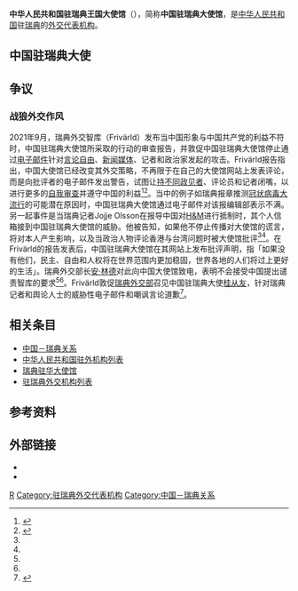 {{Infobox diplomatic mission
| name= 中华人民共和国驻瑞典王国大使馆<br><small>{{lang|sv|Folkrepubliken Kinas ambassad i Konungariket Sverige}}</small><br>[[File:National_Emblem_of_the_People's_Republic_of_China.svg|100px]]
| image= 
| address = Lidovägen 8, 115 25 Stockholm<ref>{{Cite web |url=http://se.china-embassy.org/chn/lxwms/ |title=中国驻瑞典大使馆官网首页>联系我们 |access-date=2021-03-31 |archive-date=2021-10-26 |archive-url=https://web.archive.org/web/20211026165945/http://se.china-embassy.org/chn/lxwms/ }}</ref>
|location= {{flag|Sweden}}[[斯德哥尔摩|斯德哥尔摩]]
| ambassador= [[崔爱民|崔爱民]]
| department={{flagicon|PRC}} [[中华人民共和国外交部|中华人民共和国外交部]]
| website=[http://se.china-embassy.gov.cn/chn/ 中国驻瑞典大使馆]
}}
'''中华人民共和国驻瑞典王国大使馆'''（{{lang-sv|Folkrepubliken Kinas ambassad i Konungariket Sverige}}），简称'''中国驻瑞典大使馆'''，是[[中华人民共和国|中华人民共和国]]驻[[瑞典|瑞典]]的[[外交代表机构|外交代表机构]]。

==中国驻瑞典大使==
{{main|中国驻瑞典大使列表}}

== 争议 ==
=== 战狼外交作风 ===
2021年9月，瑞典外交智库{{le|斯德哥尔摩自由世界论坛|Stockholm Free World Forum}}（Frivärld）发布当中国形象与中国共产党的利益不符时，中国驻瑞典大使馆所采取的行动的审查报告，并敦促中国驻瑞典大使馆停止通过[[电子邮件|电子邮件]]针对[[言論自由|言论自由]]、[[新聞媒體|新闻媒体]]、记者和政治家发起的攻击。Frivärld报告指出，中国大使馆已经改变其外交策略，不再限于在自己的大使馆网站上发表评论，而是向批评者的电子邮件发出警告，试图让[[持不同政见者|持不同政见者]]、评论员和记者闭嘴，以进行更多的[[自我審查|自我审查]]并遵守中国的利益<ref name=":0">{{Cite web|title=Sådant som en ambassad verkligen inte ska syssla med – Norran|url=https://norran.se/artikel/r2mgpgvj|access-date=2021-09-24|date=2021-09-02|last=Bengtsson|first=Mikael|work=norran.se|language=sv|archive-date=2021-09-24|archive-url=https://web.archive.org/web/20210924142718/https://norran.se/artikel/r2mgpgvj}}</ref><ref name=":1">{{Cite web|title=Kravet från tankesmedjorna: UD bör markera mot Kina|url=https://www.svt.se/kultur/tankesmedjornas-krav-ud-bor-markera-mot-kina|access-date=2021-09-24|date=2021-09-08|work=SVT Nyheter|language=sv|archive-date=2021-09-24|archive-url=https://web.archive.org/web/20210924142704/https://www.svt.se/kultur/tankesmedjornas-krav-ud-bor-markera-mot-kina}}</ref>。当中的例子如瑞典报章{{le|Norran|Norran}}推测[[2019冠状病毒病疫情|冠状病毒大流行]]的可能潜在原因时，中国驻瑞典大使馆通过电子邮件对该报编辑部表示不满。另一起事件是当瑞典记者Jojje Olsson在报导中国对[[H&M|H&M]]进行抵制时，其个人信箱接到中国驻瑞典大使馆的威胁。他被告知，如果他不停止传播对大使馆的谎言，将对本人产生影响，以及当政治人物评论香港与台湾问题时被大使馆批评<ref name=":1" /><ref name=":0" />。在Frivärld的报告发表后，中国驻瑞典大使馆在其网站上发布批评声明，指「如果没有他们，民主、自由和人权将在世界范围内更加稳固，世界各地的人们将过上更好的生活」。瑞典外交部长[[安·林德|安·林德]]对此向中国大使馆致电，表明不会接受中国提出谴责智库的要求<ref name=":1" /><ref name=":0" />。Frivärld敦促[[外交部_(瑞典)|瑞典外交部]]召见中国驻瑞典大使[[桂从友|桂从友]]，针对瑞典记者和舆论人士的威胁性电子邮件和嘲讽言论道歉<ref>{{Cite web|title=Swedish think tank demands Ministry of Foreign Affairs to take action against Chinese threats|url=https://scandasia.com/swedish-think-tank-demands-ministry-of-foreign-affairs-to-take-action-against-chinese-threats/|access-date=2021-09-24|date=2021-09-24|last=S|first=Lasse|work=Scandasia|language=en-GB|archive-date=2021-09-24|archive-url=https://web.archive.org/web/20210924142725/https://scandasia.com/swedish-think-tank-demands-ministry-of-foreign-affairs-to-take-action-against-chinese-threats/}}</ref>。

==相关条目==
*[[中国－瑞典关系|中国－瑞典关系]]
*[[中华人民共和国驻外机构列表|中华人民共和国驻外机构列表]]
*[[瑞典驻华大使馆|瑞典驻华大使馆]]
*[[驻瑞典外交机构列表|驻瑞典外交机构列表]]

==参考资料==
{{portal box|国际关系|中国}}
{{Reflist}}

==外部链接==
* {{Official Website|http://se.china-embassy.gov.cn/chn/|中华人民共和国驻瑞典大使馆官方网站}}{{zh-hans icon}}{{en icon}}
* {{Twitter|chinaembsweden}}

{{中华人民共和国驻外机构}}

[[Category:中华人民共和国驻外机构|R]]
[[Category:驻瑞典外交代表机构|Category:驻瑞典外交代表机构]]
[[Category:中国－瑞典关系|Category:中国－瑞典关系]]